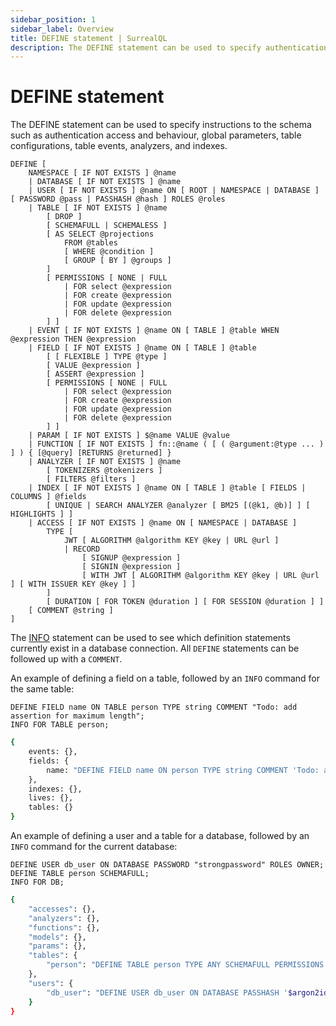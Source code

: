 ```yaml
---
sidebar_position: 1
sidebar_label: Overview
title: DEFINE statement | SurrealQL
description: The DEFINE statement can be used to specify authentication access and behaviour, global parameters, table configurations, table events, schema definitions, and indexes.
---
```


# DEFINE statement

The DEFINE statement can be used to specify instructions to the schema such as  authentication access and behaviour, global parameters, table configurations, table events, analyzers, and indexes.

```surql title="SurrealQL Syntax"
DEFINE [
	NAMESPACE [ IF NOT EXISTS ] @name
	| DATABASE [ IF NOT EXISTS ] @name
	| USER [ IF NOT EXISTS ] @name ON [ ROOT | NAMESPACE | DATABASE ] [ PASSWORD @pass | PASSHASH @hash ] ROLES @roles
	| TABLE [ IF NOT EXISTS ] @name
		[ DROP ]
		[ SCHEMAFULL | SCHEMALESS ]
		[ AS SELECT @projections
			FROM @tables
			[ WHERE @condition ]
			[ GROUP [ BY ] @groups ]
		]
		[ PERMISSIONS [ NONE | FULL
			| FOR select @expression
			| FOR create @expression
			| FOR update @expression
			| FOR delete @expression
		] ]
	| EVENT [ IF NOT EXISTS ] @name ON [ TABLE ] @table WHEN @expression THEN @expression
	| FIELD [ IF NOT EXISTS ] @name ON [ TABLE ] @table
		[ [ FLEXIBLE ] TYPE @type ]
		[ VALUE @expression ]
		[ ASSERT @expression ]
		[ PERMISSIONS [ NONE | FULL
			| FOR select @expression
			| FOR create @expression
			| FOR update @expression
			| FOR delete @expression
		] ]
	| PARAM [ IF NOT EXISTS ] $@name VALUE @value
	| FUNCTION [ IF NOT EXISTS ] fn::@name ( [ ( @argument:@type ... ) ] ) { [@query] [RETURNS @returned] }
	| ANALYZER [ IF NOT EXISTS ] @name
		[ TOKENIZERS @tokenizers ]
		[ FILTERS @filters ]
	| INDEX [ IF NOT EXISTS ] @name ON [ TABLE ] @table [ FIELDS | COLUMNS ] @fields
		[ UNIQUE | SEARCH ANALYZER @analyzer [ BM25 [(@k1, @b)] ] [ HIGHLIGHTS ] ]
	| ACCESS [ IF NOT EXISTS ] @name ON [ NAMESPACE | DATABASE ]
		TYPE [
			JWT [ ALGORITHM @algorithm KEY @key | URL @url ]
			| RECORD
				[ SIGNUP @expression ]
				[ SIGNIN @expression ]
				[ WITH JWT [ ALGORITHM @algorithm KEY @key | URL @url ] [ WITH ISSUER KEY @key ] ]
		]
		[ DURATION [ FOR TOKEN @duration ] [ FOR SESSION @duration ] ]
    [ COMMENT @string ]
]
```

The [INFO](/docs/surrealdb/2.x/surrealql/statements/info) statement can be used to see which definition statements currently exist in a database connection. All `DEFINE` statements can be followed up with a `COMMENT`.

An example of defining a field on a table, followed by an `INFO` command for the same table:

```surql
DEFINE FIELD name ON TABLE person TYPE string COMMENT "Todo: add assertion for maximum length";
INFO FOR TABLE person;
```

```bash output="Response"
{
	events: {},
	fields: {
		name: "DEFINE FIELD name ON person TYPE string COMMENT 'Todo: add assertion for maximum length' PERMISSIONS FULL"
	},
	indexes: {},
	lives: {},
	tables: {}
}
```

An example of defining a user and a table for a database, followed by an `INFO` command for the current database:

```surql
DEFINE USER db_user ON DATABASE PASSWORD "strongpassword" ROLES OWNER;
DEFINE TABLE person SCHEMAFULL;
INFO FOR DB;
```

```bash output="Response"
{
    "accesses": {},
    "analyzers": {},
    "functions": {},
    "models": {},
    "params": {},
    "tables": {
        "person": "DEFINE TABLE person TYPE ANY SCHEMAFULL PERMISSIONS NONE"
    },
    "users": {
        "db_user": "DEFINE USER db_user ON DATABASE PASSHASH '$argon2id$v=19$m=19456,t=2,p=1$P5nVYXOMvk6rEz67kjL5Dg$0T/XNmgIaB+lK0IPspg1l8LruzNK96jd/PvktRCB/ww' ROLES OWNER"
    }
}
```